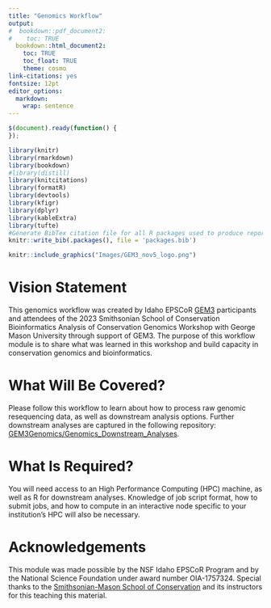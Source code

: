 ```yaml
---
title: "Genomics Workflow"
output:
#  bookdown::pdf_document2:
#    toc: TRUE
  bookdown::html_document2: 
    toc: TRUE
    toc_float: TRUE
    theme: cosmo
link-citations: yes
fontsize: 12pt
editor_options: 
  markdown: 
    wrap: sentence
---
```


```js
$(document).ready(function() {
});
```

```r
library(knitr)
library(rmarkdown)
library(bookdown)
#library(distill)
library(knitcitations)
library(formatR)
library(devtools)
library(kfigr)
library(dplyr)
library(kableExtra)
library(tufte)
#Generate BibTex citation file for all R packages used to produce report
knitr::write_bib(.packages(), file = 'packages.bib')
```

```r
knitr::include_graphics("Images/GEM3_nov5_logo.png")
```

# Vision Statement

This genomics workflow was created by Idaho EPSCoR [GEM3](https://www.idahogem3.org) participants and attendees of the 2023 Smithsonian School of Conservation Bioinformatics Analysis of Conservation Genomics Workshop with George Mason University through support of GEM3. The purpose of this workflow module is to share what was learned in this workshop and build capacity in conservation genomics and bioinformatics.

# What Will Be Covered?

Please follow this workflow to learn about how to process raw genomic resequencing data, as well as downstream analysis options. Further downstream analyses are captured in the following repository: [GEM3Genomics/Genomics_Downstream_Analyses](https://github.com/Gem3Genomics/Genomics_Downstream_Analyses).

# What Is Required?

You will need access to an High Performance Computing (HPC) machine, as well as R for downstream analyses. Knowledge of job script format, how to submit jobs, and how to compute in an interactive node specific to your institution's HPC will also be necessary.

# Acknowledgements

This module was made possible by the NSF Idaho EPSCoR Program and by the National Science Foundation under award number OIA-1757324. Special thanks to the [Smithsonian-Mason School of Conservation](https://smconservation.gmu.edu) and its instructors for this teaching this material.
